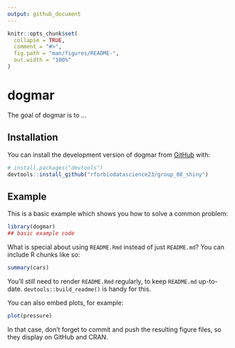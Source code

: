 ```yaml
---
output: github_document
---
```


<!-- README.md is generated from README.Rmd. Please edit that file -->

```r
knitr::opts_chunk$set(
  collapse = TRUE,
  comment = "#>",
  fig.path = "man/figures/README-",
  out.width = "100%"
)
```

# dogmar

<!-- badges: start -->
<!-- badges: end -->

The goal of dogmar is to ...

## Installation

You can install the development version of dogmar from [GitHub](https://github.com/) with:

``` r
# install.packages("devtools")
devtools::install_github("rforbiodatascience23/group_08_shiny")
```

## Example

This is a basic example which shows you how to solve a common problem:

```r
library(dogmar)
## basic example code
```

What is special about using `README.Rmd` instead of just `README.md`? You can include R chunks like so:

```r
summary(cars)
```

You'll still need to render `README.Rmd` regularly, to keep `README.md` up-to-date. `devtools::build_readme()` is handy for this.

You can also embed plots, for example:

```r
plot(pressure)
```

In that case, don't forget to commit and push the resulting figure files, so they display on GitHub and CRAN.
